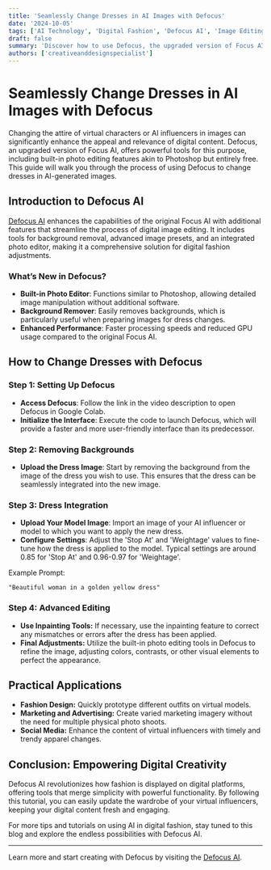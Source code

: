```yaml
---
title: 'Seamlessly Change Dresses in AI Images with Defocus'
date: '2024-10-05'
tags: ['AI Technology', 'Digital Fashion', 'Defocus AI', 'Image Editing']
draft: false
summary: 'Discover how to use Defocus, the upgraded version of Focus AI, to change dresses in images of virtual influencers, achieving up to 95% accuracy.'
authors: ['creativeanddesignspecialist']
---
```


# Seamlessly Change Dresses in AI Images with Defocus

Changing the attire of virtual characters or AI influencers in images can significantly enhance the appeal and relevance of digital content. Defocus, an upgraded version of Focus AI, offers powerful tools for this purpose, including built-in photo editing features akin to Photoshop but entirely free. This guide will walk you through the process of using Defocus to change dresses in AI-generated images.

## Introduction to Defocus AI

[Defocus AI](https://www.youtube.com/redirect?event=video_description&redir_token=QUFFLUhqa05vUGUxUWlJUE9FWkZ4RmdEaVBQQW42aDRBUXxBQ3Jtc0tsVzNRZEJaMktrUzJSS2ZMTHllWTdsVTExQXZ0TTFMYi0wbUVuYWJXdmxLSGVDZ3RuT1NXOUlhUm5Mbnctb19SSXZyc2pJN3FDX05sVDZNUW9UMDg5YXVZWGQtNF9Fd0lPSE1aVXdTZVpCM1BGX082RQ&q=https%3A%2F%2Fcolab.research.google.com%2Fgithub%2Fehristoforu%2FDeFooocus%2Fblob%2Fmain%2FDeFooocus_colab.ipynb&v=bTFqF4BqU_E) enhances the capabilities of the original Focus AI with additional features that streamline the process of digital image editing. It includes tools for background removal, advanced image presets, and an integrated photo editor, making it a comprehensive solution for digital fashion adjustments.

### What’s New in Defocus?

- **Built-in Photo Editor**: Functions similar to Photoshop, allowing detailed image manipulation without additional software.
- **Background Remover**: Easily removes backgrounds, which is particularly useful when preparing images for dress changes.
- **Enhanced Performance**: Faster processing speeds and reduced GPU usage compared to the original Focus AI.

## How to Change Dresses with Defocus

### Step 1: Setting Up Defocus

- **Access Defocus**: Follow the link in the video description to open Defocus in Google Colab.
- **Initialize the Interface**: Execute the code to launch Defocus, which will provide a faster and more user-friendly interface than its predecessor.

### Step 2: Removing Backgrounds

- **Upload the Dress Image**: Start by removing the background from the image of the dress you wish to use. This ensures that the dress can be seamlessly integrated into the new image.

### Step 3: Dress Integration

- **Upload Your Model Image**: Import an image of your AI influencer or model to which you want to apply the new dress.
- **Configure Settings**: Adjust the 'Stop At' and 'Weightage' values to fine-tune how the dress is applied to the model. Typical settings are around 0.85 for 'Stop At' and 0.96-0.97 for 'Weightage'.

Example Prompt:
```plaintext
"Beautiful woman in a golden yellow dress"
```

### Step 4: Advanced Editing
- **Use Inpainting Tools:** If necessary, use the inpainting feature to correct any mismatches or errors after the dress has been applied.
- **Final Adjustments:** Utilize the built-in photo editing tools in Defocus to refine the image, adjusting colors, contrasts, or other visual elements to perfect the appearance.

## Practical Applications
- **Fashion Design:** Quickly prototype different outfits on virtual models.
- **Marketing and Advertising:** Create varied marketing imagery without the need for multiple physical photo shoots.
- **Social Media:** Enhance the content of virtual influencers with timely and trendy apparel changes.

## Conclusion: Empowering Digital Creativity
Defocus AI revolutionizes how fashion is displayed on digital platforms, offering tools that merge simplicity with powerful functionality. By following this tutorial, you can easily update the wardrobe of your virtual influencers, keeping your digital content fresh and engaging.

For more tips and tutorials on using AI in digital fashion, stay tuned to this blog and explore the endless possibilities with Defocus AI.

---

Learn more and start creating with Defocus by visiting the [Defocus AI](https://www.youtube.com/redirect?event=video_description&redir_token=QUFFLUhqa05vUGUxUWlJUE9FWkZ4RmdEaVBQQW42aDRBUXxBQ3Jtc0tsVzNRZEJaMktrUzJSS2ZMTHllWTdsVTExQXZ0TTFMYi0wbUVuYWJXdmxLSGVDZ3RuT1NXOUlhUm5Mbnctb19SSXZyc2pJN3FDX05sVDZNUW9UMDg5YXVZWGQtNF9Fd0lPSE1aVXdTZVpCM1BGX082RQ&q=https%3A%2F%2Fcolab.research.google.com%2Fgithub%2Fehristoforu%2FDeFooocus%2Fblob%2Fmain%2FDeFooocus_colab.ipynb&v=bTFqF4BqU_E).